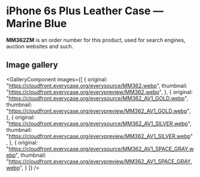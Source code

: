 
# iPhone 6s Plus Leather Case — Marine Blue

<Callout type='info' emoji='👉🏻'>**MM362ZM** is an order number for this product, used for search engines, auction websites and such.</Callout>

## Image gallery

<GalleryComponent
    images={[
      {
        original: "https://cloudfront.everycase.org/everysource/MM362.webp",
        thumbnail: "https://cloudfront.everycase.org/everypreview/MM362.webp",
      },
      {
        original: "https://cloudfront.everycase.org/everysource/MM362_AV1_GOLD.webp",
        thumbnail: "https://cloudfront.everycase.org/everypreview/MM362_AV1_GOLD.webp",
      },
      {
        original: "https://cloudfront.everycase.org/everysource/MM362_AV1_SILVER.webp",
        thumbnail: "https://cloudfront.everycase.org/everypreview/MM362_AV1_SILVER.webp",
      },
      {
        original: "https://cloudfront.everycase.org/everysource/MM362_AV1_SPACE_GRAY.webp",
        thumbnail: "https://cloudfront.everycase.org/everypreview/MM362_AV1_SPACE_GRAY.webp",
      }
    ]}
  />
